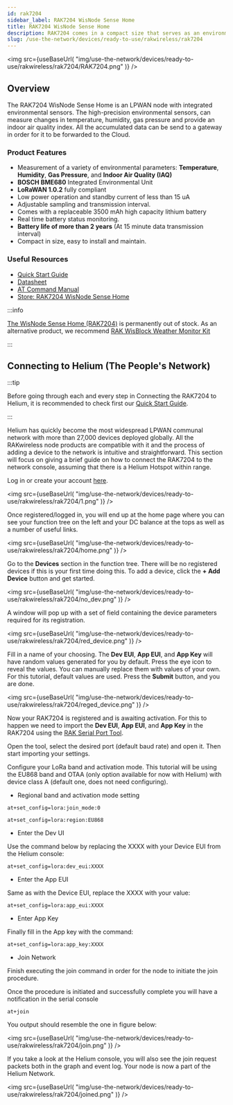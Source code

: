 ```yaml
---
id: rak7204
sidebar_label: RAK7204 WisNode Sense Home
title: RAK7204 WisNode Sense Home
description: RAK7204 comes in a compact size that serves as an environmental monitoring station. With its high-precision sensors, it can measure changes in temperature, humidity, gas pressure, and indoor air quality. All the accumulated data can be sent to the gateway and then forward it to the Cloud.
slug: /use-the-network/devices/ready-to-use/rakwireless/rak7204
---
```



<img
  src={useBaseUrl(
    "img/use-the-network/devices/ready-to-use/rakwireless/rak7204/RAK7204.png"
  )}
/>

## Overview

The RAK7204 WisNode Sense Home is an LPWAN node with integrated environmental sensors. The high-precision environmental sensors, can measure changes in temperature, humidity, gas pressure and provide an indoor air quality index. All the accumulated data can be send to a gateway in order for it to be forwarded to the Cloud.


### Product Features

- Measurement of a variety of environmental parameters: **Temperature**, **Humidity**, **Gas Pressure**, and **Indoor Air Quality (IAQ)**
- **BOSCH BME680** Integrated Environmental Unit
- **LoRaWAN 1.0.2** fully compliant
- Low power operation and standby current of less than 15 uA
- Adjustable sampling and transmission interval.
- Comes with a replaceable 3500 mAh high capacity lithium battery
- Real time battery status monitoring.
- **Battery life of more than 2 years** (At 15 minute data transmission interval)
- Compact in size, easy to install and maintain.

### Useful Resources 
* [Quick Start Guide](https://docs.rakwireless.com/Product-Categories/WisNode/RAK7204/Quickstart/)
* [Datasheet](https://docs.rakwireless.com/Product-Categories/WisNode/RAK7204/Datasheet/)
* [AT Command Manual](https://docs.rakwireless.com/Product-Categories/WisNode/RAK7204/AT-Command-Manual/)
* [Store: RAK7204 WisNode Sense Home](https://store.rakwireless.com/products/rak7204-lpwan-environmental-node)

:::info

[The WisNode Sense Home (RAK7204)](https://store.rakwireless.com/products/rak7204-lpwan-environmental-node) is permanently out of stock. As an alternative product, we recommend [RAK WisBlock Weather Monitor Kit](https://store.rakwireless.com/products/wisblock-kit-1-weather-monitor?variant=37637925372102)

:::

## Connecting to Helium (The People's Network) 

:::tip

Before going through each and every step in Connecting the RAK7204 to Helium, it is recommended to check first our [Quick Start Guide](https://docs.rakwireless.com/Product-Categories/WisNode/RAK7204/Quickstart/).

:::

Helium has quickly become the most widespread LPWAN communal network with more than 27,000 devices deployed globally. All the RAKwireless node products are compatible with it and the process of adding a device to the network is intuitive and straightforward. This section will focus on giving a brief guide on how to connect the RAK7204 to the network console, assuming that there is a Helium Hotspot within range.

Log in or create your account [here](https://www.helium.com/console).

<img
  src={useBaseUrl(
    "img/use-the-network/devices/ready-to-use/rakwireless/rak7204/1.png"
  )}
/>


Once registered/logged in, you will end up at the home page where you can see your function tree on the left and your DC balance at the tops as well as a number of useful links.

<img
  src={useBaseUrl(
    "img/use-the-network/devices/ready-to-use/rakwireless/rak7204/home.png"
  )}
/>


Go to the **Devices** section in the function tree. There will be no registered devices if this is your first time doing this. To add a device, click the **+ Add Device** button and get started.


<img
  src={useBaseUrl(
    "img/use-the-network/devices/ready-to-use/rakwireless/rak7204/no_dev.png"
  )}
/>

A window will pop up with a set of field containing the device parameters required for its registration.

<img
  src={useBaseUrl(
    "img/use-the-network/devices/ready-to-use/rakwireless/rak7204/red_device.png"
  )}
/>


Fill in a name of your choosing. The **Dev EUI**, **App EUI**, and **App Key** will have random values generated for you by default. Press the eye icon to reveal the values. You can manually replace them with values of your own. For this tutorial, default values are used. Press the **Submit** button, and you are done.

<img
  src={useBaseUrl(
    "img/use-the-network/devices/ready-to-use/rakwireless/rak7204/reged_device.png"
  )}
/>

Now your RAK7204 is registered and is awaiting activation. For this to happen we need to import the **Dev EUI**, **App EUI**, and **App Key** in the RAK7204 using the [RAK Serial Port Tool](https://downloads.rakwireless.com/en/LoRa/Tools/RAK_SERIAL_PORT_TOOL_V1.2.1.zip).

Open the tool, select the desired port (default baud rate) and open it. Then start importing your settings.

Configure your LoRa band and activation mode. This tutorial will be using the EU868 band and OTAA (only option available for now with Helium) with device class A (default one, does not need configuring).

- Regional band and activation mode setting

```
at+set_config=lora:join_mode:0
```

```
at+set_config=lora:region:EU868
```


- Enter the Dev UI

Use the command below by replacing the XXXX with your Device EUI from the Helium console:

```
at+set_config=lora:dev_eui:XXXX
```

- Enter the App EUI

Same as with the Device EUI, replace the XXXX with your value:

```
at+set_config=lora:app_eui:XXXX
```

- Enter App Key

Finally fill in the App key with the command:

```
at+set_config=lora:app_key:XXXX
```

- Join Network

Finish executing the join command in order for the node to initiate the join procedure.

Once the procedure is initiated and successfully complete you will have a notification in the serial console

```
at+join
```

You output should resemble the one in figure below:

<img
  src={useBaseUrl(
    "img/use-the-network/devices/ready-to-use/rakwireless/rak7204/join.png"
  )}
/>


If you take a look at the Helium console, you will also see the join request packets both in the graph and event log. Your node is now a part of the Helium Network.

<img
  src={useBaseUrl(
    "img/use-the-network/devices/ready-to-use/rakwireless/rak7204/joined.png"
  )}
/>
